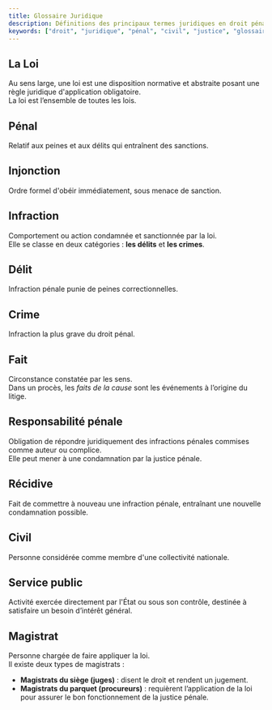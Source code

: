 ```yaml
---
title: Glossaire Juridique
description: Définitions des principaux termes juridiques en droit pénal et civil.
keywords: ["droit", "juridique", "pénal", "civil", "justice", "glossaire"]
---
```

## La Loi
Au sens large, une loi est une disposition normative et abstraite posant une règle juridique d'application obligatoire.  
La loi est l’ensemble de toutes les lois.

## Pénal
Relatif aux peines et aux délits qui entraînent des sanctions.

## Injonction
Ordre formel d'obéir immédiatement, sous menace de sanction.

## Infraction
Comportement ou action condamnée et sanctionnée par la loi.  
Elle se classe en deux catégories : **les délits** et **les crimes**.

## Délit
Infraction pénale punie de peines correctionnelles.

## Crime
Infraction la plus grave du droit pénal.

## Fait
Circonstance constatée par les sens.  
Dans un procès, les *faits de la cause* sont les événements à l’origine du litige.

## Responsabilité pénale
Obligation de répondre juridiquement des infractions pénales commises comme auteur ou complice.  
Elle peut mener à une condamnation par la justice pénale.

## Récidive
Fait de commettre à nouveau une infraction pénale, entraînant une nouvelle condamnation possible.

## Civil
Personne considérée comme membre d'une collectivité nationale.

## Service public
Activité exercée directement par l'État ou sous son contrôle, destinée à satisfaire un besoin d’intérêt général.

## Magistrat
Personne chargée de faire appliquer la loi.  
Il existe deux types de magistrats :
- **Magistrats du siège (juges)** : disent le droit et rendent un jugement.
- **Magistrats du parquet (procureurs)** : requièrent l’application de la loi pour assurer le bon fonctionnement de la justice pénale.
